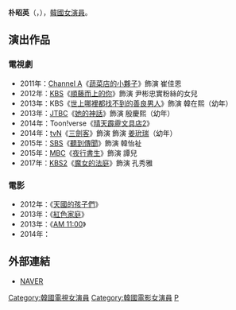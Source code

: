{{藝人
|姓名 = 朴昭英
|類型 = 女演員
|圖片 =
|圖片尺寸 = 
|圖片簡介 = 
|本名 =
|外文名 = 박소영
|外文 = ko
|羅馬拼音 = Park So Young
|英文名 =
|暱稱 =
|其他藝名 =
|國籍 = {{KOR}}
|出生日期 = {{birth_date_and_age|1997|2|7}}
|出生地點 = {{KOR}}
|宗教信仰 = 
|語言 = [[韓語|韓語]]
|職業 = [[演員|演員]]
|教育程度 = 
|出道作 = 
|出道日期 = 2011年
|代表作 = 
|活躍年代 =
|唱片公司 = 
|經紀公司 = Awana Entertainment
|相關團體 = 
|網站 = 
|imdb = 2607307
}}

'''朴昭英'''（{{lang-ko|박소영}}，{{bd|1997年|2月7日|}}），[[韓國|韓國]][[女演員|女演員]]。

== 演出作品 ==
=== 電視劇 ===
*2011年：[[Channel_A|Channel A]]《[[蔬菜店的小夥子|蔬菜店的小夥子]]》飾演 崔佳恩
*2012年：[[韓國放送公社|KBS]]《[[順藤而上的你|順藤而上的你]]》飾演 尹彬忠實粉絲的女兒
*2013年：KBS《[[世上哪裡都找不到的善良男人|世上哪裡都找不到的善良男人]]》飾演 韓在熙（幼年）
*2013年：[[JTBC|JTBC]]《[[她的神話|她的神話]]》飾演 殷慶熙（幼年）
*2014年：Toon!verse《[[晴天霹靂文具店2|晴天霹靂文具店2]]》
*2014年：[[tvN|tvN]]《[[三劍客_(電視劇)|三劍客]]》飾演 飾演 [[愍懷嬪|姜玧瑞]]（幼年）
*2015年：[[SBS_(韓國)|SBS]]《[[聽到傳聞|聽到傳聞]]》飾演 韓怡祉
*2015年：[[韓國文化廣播公司|MBC]]《[[夜行書生|夜行書生]]》飾演 譚兒
*2017年：[[KBS2|KBS2]]《[[魔女的法庭|魔女的法庭]]》飾演 孔秀雅

=== 電影 ===
*2012年：《[[天國的孩子們|天國的孩子們]]》
*2013年：《[[紅色家庭|紅色家庭]]》
*2013年：《[[AM_11:00|AM 11:00]]》
*2014年：{{作品名稱|name=''Scarlet Innocence''|hk=情慾誘惑|tw=情慾誘惑|cn=布拉芙夫人|kr=마담 뺑덕}}

== 外部連結 ==
*[http://people.search.naver.com/search.naver?where=nexearch&sm=tab_ppn&query=%EB%B0%95%EC%86%8C%EC%98%81&os=317937&ie=utf8&key=PeopleService NAVER] {{Wayback|url=http://people.search.naver.com/search.naver?where=nexearch&sm=tab_ppn&query=%EB%B0%95%EC%86%8C%EC%98%81&os=317937&ie=utf8&key=PeopleService |date=20200418111047 }}{{ko}}

{{DEFAULTSORT: Park So Young}}
[[Category:韓國電視女演員|Category:韓國電視女演員]]
[[Category:韓國電影女演員|Category:韓國電影女演員]]
[[Category:金姓|P]]